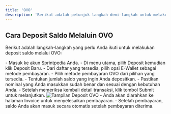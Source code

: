 ```yaml
---
title: 'OVO'
description: 'Berikut adalah petunjuk langkah-demi-langkah untuk melakukan deposit saldo melalui OVO di Sprintpedia.'
---
```


## Cara Deposit Saldo Melaluin OVO
Berikut adalah langkah-langkah yang perlu Anda ikuti untuk melakukan deposit saldo melalui OVO:

<Steps>
    <Step title="Login ke Akun Sprintpedia">
        - Masuk ke akun Sprintpedia Anda.
        - Di menu utama, pilih Deposit kemudian klik Deposit Baru.
    </Step>
    <Step title="Pilih Jenis Pembayaran">
        - Dari daftar yang tersedia, pilih opsi E-Wallet sebagai metode pembayaran.
    </Step>
    <Step title="Pilih Metode Pembayaran">
        - Pilih metode pembayaran OVO dari pilihan yang tersedia.
    </Step>
    <Step title="Masukkan Jumlah Deposit">
        - Tentukan jumlah saldo yang ingin Anda depositkan.
        - Pastikan nominal yang Anda masukkan sudah benar dan sesuai dengan kebutuhan Anda.
    </Step>
    <Step title="Konfirmasi Transaksi">
        - Setelah memeriksa kembali detail transaksi, klik tombol Submit untuk melanjutkan.
        <Frame>
        <img src="/images/deposit-ovo.png" alt="Tampilan Deposit OVO" />
        </Frame>
    </Step>
    <Step title="Proses Invoice">
        - Anda akan diarahkan ke halaman Invoice untuk menyelesaikan pembayaran.
        - Setelah pembayaran, saldo Anda akan masuk secara otomatis setelah pembayaran diterima.
    </Step>
</Steps>
